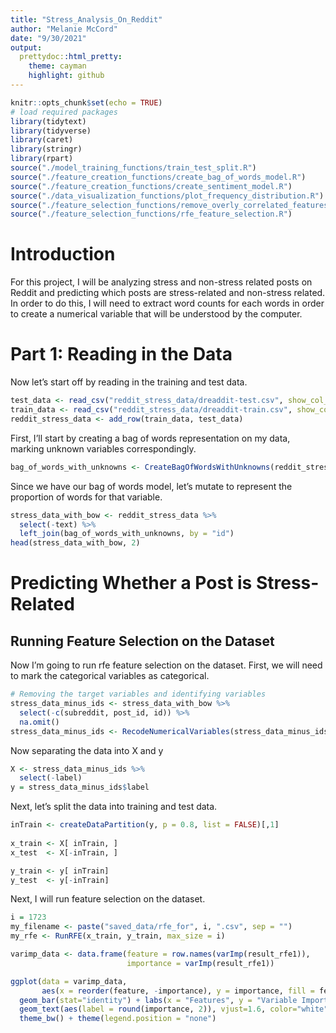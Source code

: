 ```yaml
---
title: "Stress_Analysis_On_Reddit"
author: "Melanie McCord"
date: "9/30/2021"
output:
  prettydoc::html_pretty:
    theme: cayman
    highlight: github
---
```


```r
knitr::opts_chunk$set(echo = TRUE)
# load required packages
library(tidytext)
library(tidyverse)
library(caret)
library(stringr)
library(rpart)
source("./model_training_functions/train_test_split.R")
source("./feature_creation_functions/create_bag_of_words_model.R")
source("./feature_creation_functions/create_sentiment_model.R")
source("./data_visualization_functions/plot_frequency_distribution.R")
source("./feature_selection_functions/remove_overly_correlated_features.R")
source("./feature_selection_functions/rfe_feature_selection.R")

```
# Introduction
For this project, I will be analyzing stress and non-stress related posts on Reddit and predicting which posts are stress-related and non-stress related. In order to do this, I will need to extract word counts for each words in order to create a numerical variable that will be understood by the computer.

# Part 1: Reading in the Data
Now let's start off by reading in the training and test data.
```r
test_data <- read_csv("reddit_stress_data/dreaddit-test.csv", show_col_types = FALSE)
train_data <- read_csv("reddit_stress_data/dreaddit-train.csv", show_col_types = FALSE)
reddit_stress_data <- add_row(train_data, test_data)
```
First, I'll start by creating a bag of words representation on my data, marking unknown variables correspondingly.
```r
bag_of_words_with_unknowns <- CreateBagOfWordsWithUnknowns(reddit_stress_data, rare_defn = 20)
```


Since we have our bag of words model, let's mutate to represent the proportion of words for that variable.
```r
stress_data_with_bow <- reddit_stress_data %>%
  select(-text) %>%
  left_join(bag_of_words_with_unknowns, by = "id")
head(stress_data_with_bow, 2)
```
# Predicting Whether a Post is Stress-Related
## Running Feature Selection on the Dataset
Now I'm going to run rfe feature selection on the dataset. First, we will need to mark the categorical variables as categorical.
```r
# Removing the target variables and identifying variables
stress_data_minus_ids <- stress_data_with_bow %>%
  select(-c(subreddit, post_id, id)) %>%
  na.omit()
stress_data_minus_ids <- RecodeNumericalVariables(stress_data_minus_ids, cat_vars = c(names(select(bag_of_words_with_unknowns, -id)), "label"))
```
Now separating the data into X and y
```r
X <- stress_data_minus_ids %>%
  select(-label)
y = stress_data_minus_ids$label
```

Next, let's split the data into training and test data.
```r
inTrain <- createDataPartition(y, p = 0.8, list = FALSE)[,1]
  
x_train <- X[ inTrain, ]
x_test  <- X[-inTrain, ]

y_train <- y[ inTrain]
y_test  <- y[-inTrain]
```
Next, I will run feature selection on the dataset.
```r
i = 1723
my_filename <- paste("saved_data/rfe_for", i, ".csv", sep = "")
my_rfe <- RunRFE(x_train, y_train, max_size = i)
```

```r
varimp_data <- data.frame(feature = row.names(varImp(result_rfe1)),
                          importance = varImp(result_rfe1))
```

```r
ggplot(data = varimp_data, 
       aes(x = reorder(feature, -importance), y = importance, fill = feature)) +
  geom_bar(stat="identity") + labs(x = "Features", y = "Variable Importance") + 
  geom_text(aes(label = round(importance, 2)), vjust=1.6, color="white", size=4) + 
  theme_bw() + theme(legend.position = "none")
```

